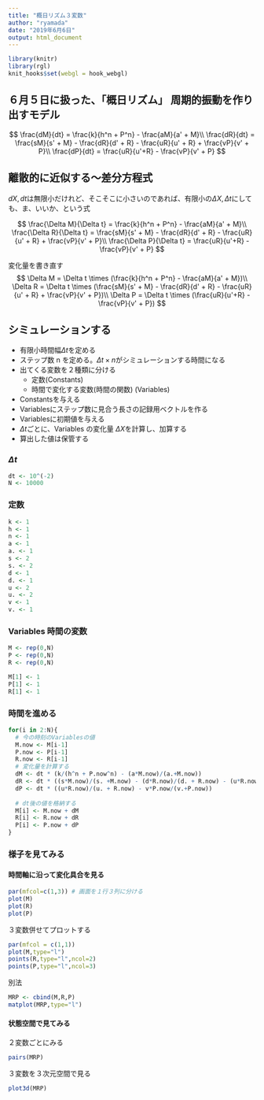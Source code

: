 ```yaml
---
title: "概日リズム３変数"
author: "ryamada"
date: "2019年6月6日"
output: html_document
---
```


```r
library(knitr)
library(rgl)
knit_hooks$set(webgl = hook_webgl)
```

## ６月５日に扱った、「概日リズム」 周期的振動を作り出すモデル

$$
\frac{dM}{dt} = \frac{k}{h^n + P^n} - \frac{aM}{a' + M}\\
\frac{dR}{dt} = \frac{sM}{s' + M} - \frac{dR}{d' + R} - \frac{uR}{u' + R} + \frac{vP}{v' + P}\\
\frac{dP}{dt} = \frac{uR}{u'+R} - \frac{vP}{v' + P}
$$

## 離散的に近似する～差分方程式

$dX,dt$は無限小だけれど、そこそこに小さいのであれば、有限小の$\Delta X, \Delta t$にしても、ま、いいか、という式

$$
\frac{\Delta M}{\Delta t} = \frac{k}{h^n + P^n} - \frac{aM}{a' + M}\\
\frac{\Delta R}{\Delta t} = \frac{sM}{s' + M} - \frac{dR}{d' + R} - \frac{uR}{u' + R} + \frac{vP}{v' + P}\\
\frac{\Delta P}{\Delta t} = \frac{uR}{u'+R} - \frac{vP}{v' + P}
$$

変化量を書き直す
$$
\Delta M = \Delta t \times (\frac{k}{h^n + P^n} - \frac{aM}{a' + M})\\
\Delta R = \Delta t \times (\frac{sM}{s' + M} - \frac{dR}{d' + R} - \frac{uR}{u' + R} + \frac{vP}{v' + P})\\
\Delta P = \Delta t \times (\frac{uR}{u'+R} - \frac{vP}{v' + P})
$$



## シミュレーションする

* 有限小時間幅$\Delta t$を定める
* ステップ数 n を定める。$\Delta t \times n$がシミュレーションする時間になる
* 出てくる変数を２種類に分ける
    + 定数(Constants)
    + 時間で変化する変数(時間の関数) (Variables)
* Constantsを与える
* Variablesにステップ数に見合う長さの記録用ベクトルを作る
* Variablesに初期値を与える
* $\Delta t$ごとに、Variables の変化量 $\Delta X$を計算し、加算する
* 算出した値は保管する

### $\Delta t$
```r
dt <- 10^(-2)
N <- 10000
```
### 定数
```r
k <- 1
h <- 1
n <- 1
a <- 1
a. <- 1
s <- 2
s. <- 2
d <- 1
d. <- 1
u <- 2
u. <- 2
v <- 1
v. <- 1
```

### Variables 時間の変数
```r
M <- rep(0,N)
P <- rep(0,N)
R <- rep(0,N)

M[1] <- 1
P[1] <- 1
R[1] <- 1
```

### 時間を進める

```r
for(i in 2:N){
  # 今の時刻のVariablesの値
  M.now <- M[i-1]
  P.now <- P[i-1]
  R.now <- R[i-1]
  # 変化量を計算する
  dM <- dt * (k/(h^n + P.now^n) - (a*M.now)/(a.+M.now))
  dR <- dt * ((s*M.now)/(s. +M.now) - (d*R.now)/(d. + R.now) - (u*R.now)/(u. + R.now) + (v*P.now)/(v. +P.now))
  dP <- dt * ((u*R.now)/(u. + R.now) - v*P.now/(v.+P.now))
  
  # dt後の値を格納する
  M[i] <- M.now + dM
  R[i] <- R.now + dR 
  P[i] <- P.now + dP 
}
```
### 様子を見てみる

#### 時間軸に沿って変化具合を見る
```r
par(mfcol=c(1,3)) # 画面を１行３列に分ける
plot(M)
plot(R)
plot(P)
```

３変数併せてプロットする
```r
par(mfcol = c(1,1))
plot(M,type="l")
points(R,type="l",ncol=2)
points(P,type="l",ncol=3)
```

別法

```r
MRP <- cbind(M,R,P)
matplot(MRP,type="l")
```

#### 状態空間で見てみる

２変数ごとにみる

```r
pairs(MRP)
```

３変数を３次元空間で見る
```r

plot3d(MRP)
```
